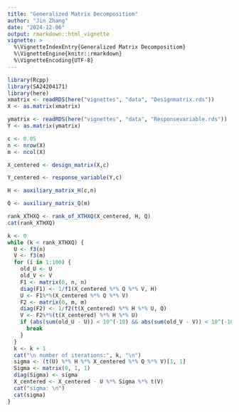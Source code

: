 ```yaml
---
title: "Generalized Matrix Decompositiom"
author: "Jin Zhang"
date: "2024-12-06"
output: rmarkdown::html_vignette
vignette: >
  %\VignetteIndexEntry{Generalized Matrix Decompositiom}
  %\VignetteEngine{knitr::rmarkdown}
  %\VignetteEncoding{UTF-8}
---
```


```r
library(Rcpp)
library(SA24204171)
library(here)
xmatrix <- readRDS(here("vignettes", "data", "Designmatrix.rds"))
X <- as.matrix(xmatrix)

ymatrix <- readRDS(here("vignettes", "data", "Responsevariable.rds"))
Y <- as.matrix(ymatrix)

c <- 0.05
n <- nrow(X)
m <- ncol(X)

X_centered <- design_matrix(X,c)

Y_centered <- response_variable(Y,c)

H <- auxiliary_matrix_H(c,n)

Q <- auxiliary_matrix_Q(m)

rank_XTHXQ <- rank_of_XTHXQ(X_centered, H, Q)
cat(rank_XTHXQ)

k <- 0
while (k < rank_XTHXQ) {
  U <- f3(n)
  V <- f3(m)
  for (i in 1:100) {
    old_U <- U
    old_V <- V
    F1 <- matrix(0, n, n)
    diag(F1) <- 1/f1(X_centered %*% Q %*% V, H)
    U <- F1%*%(X_centered %*% Q %*% V)
    F2 <- matrix(0, m, m)
    diag(F2) <- 1/f2(t(X_centered) %*% H %*% U, Q)
    V <- F2%*%(t(X_centered) %*% H %*% U)
    if (abs(sum(old_U - U)) < 10^(-10) && abs(sum(old_V - V)) < 10^(-10)) {
      break
    }
  }
  k <- k + 1
  cat("\n number of iterations:", k, "\n")
  sigma <- (t(U) %*% H %*% X_centered %*% Q %*% V)[1, 1]
  Sigma <- matrix(0, 1, 1)
  diag(Sigma) <- sigma
  X_centered <- X_centered - U %*% Sigma %*% t(V)
  cat("sigma: \n")
  cat(sigma)
}
```
